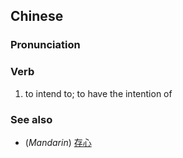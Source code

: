 {{also|存办}}
==Chinese==
{{zh-forms|s=存办}}

===Pronunciation===
{{zh-pron
|mn=chhûn-pān
|cat=v
}}

===Verb===
{{zh-verb}}

# {{lb|zh|Min Nan}} to intend to; to have the intention of

===See also===
* (''Mandarin'') [[存心]]